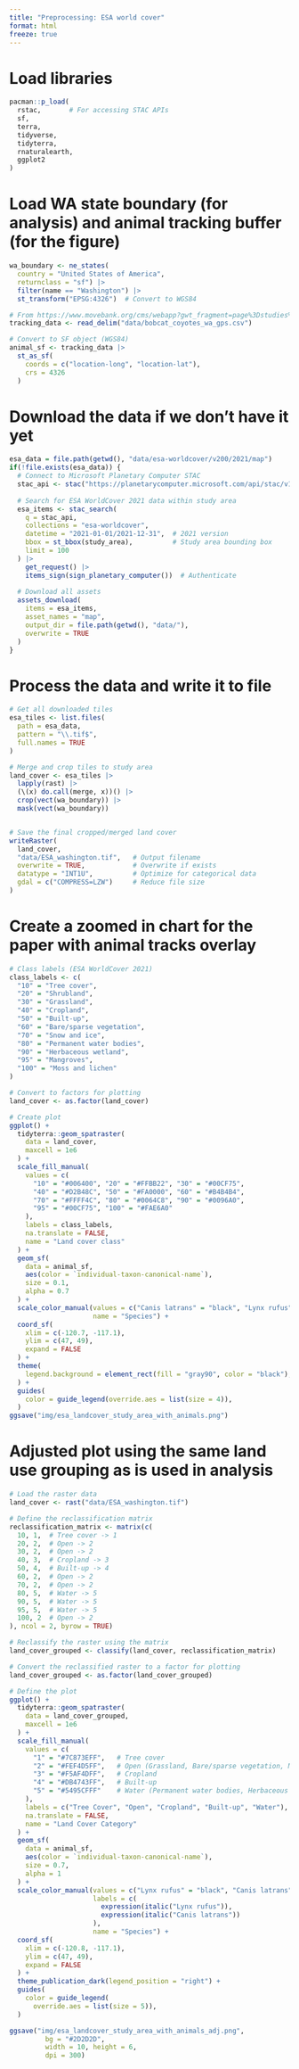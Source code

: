 ```yaml
---
title: "Preprocessing: ESA world cover"
format: html
freeze: true
---
```


# Load libraries
```r
pacman::p_load(
  rstac,       # For accessing STAC APIs
  sf,
  terra,
  tidyverse,
  tidyterra,
  rnaturalearth,
  ggplot2
)
```

# Load WA state boundary (for analysis) and animal tracking buffer (for the figure)
```r
wa_boundary <- ne_states(
  country = "United States of America",
  returnclass = "sf") |>
  filter(name == "Washington") |>
  st_transform("EPSG:4326")  # Convert to WGS84

# From https://www.movebank.org/cms/webapp?gwt_fragment=page%3Dstudies%2Cpath%3Dstudy2636372210
tracking_data <- read_delim("data/bobcat_coyotes_wa_gps.csv")

# Convert to SF object (WGS84)
animal_sf <- tracking_data |>
  st_as_sf(
    coords = c("location-long", "location-lat"),
    crs = 4326
  )
```

# Download the data if we don't have it yet
```r
esa_data = file.path(getwd(), "data/esa-worldcover/v200/2021/map")
if(!file.exists(esa_data)) {
  # Connect to Microsoft Planetary Computer STAC
  stac_api <- stac("https://planetarycomputer.microsoft.com/api/stac/v1")
  
  # Search for ESA WorldCover 2021 data within study area
  esa_items <- stac_search(
    q = stac_api,
    collections = "esa-worldcover",
    datetime = "2021-01-01/2021-12-31",  # 2021 version
    bbox = st_bbox(study_area),          # Study area bounding box
    limit = 100
  ) |>
    get_request() |>
    items_sign(sign_planetary_computer())  # Authenticate
  
  # Download all assets
  assets_download(
    items = esa_items,
    asset_names = "map",
    output_dir = file.path(getwd(), "data/"),
    overwrite = TRUE
  )
}
```

# Process the data and write it to file
```r
# Get all downloaded tiles
esa_tiles <- list.files(
  path = esa_data,
  pattern = "\\.tif$",
  full.names = TRUE
)

# Merge and crop tiles to study area
land_cover <- esa_tiles |>
  lapply(rast) |>
  (\(x) do.call(merge, x))() |>
  crop(vect(wa_boundary)) |>
  mask(vect(wa_boundary))


# Save the final cropped/merged land cover
writeRaster(
  land_cover,
  "data/ESA_washington.tif",   # Output filename
  overwrite = TRUE,            # Overwrite if exists
  datatype = "INT1U",          # Optimize for categorical data
  gdal = c("COMPRESS=LZW")     # Reduce file size
)
```

# Create a zoomed in chart for the paper with animal tracks overlay
```r
# Class labels (ESA WorldCover 2021)
class_labels <- c(
  "10" = "Tree cover",
  "20" = "Shrubland",
  "30" = "Grassland",
  "40" = "Cropland",
  "50" = "Built-up",
  "60" = "Bare/sparse vegetation",
  "70" = "Snow and ice",
  "80" = "Permanent water bodies",
  "90" = "Herbaceous wetland",
  "95" = "Mangroves",
  "100" = "Moss and lichen"
)

# Convert to factors for plotting
land_cover <- as.factor(land_cover)

# Create plot
ggplot() +
  tidyterra::geom_spatraster(
    data = land_cover,
    maxcell = 1e6
  ) +
  scale_fill_manual(
    values = c(
      "10" = "#006400", "20" = "#FFBB22", "30" = "#00CF75",
      "40" = "#D2B48C", "50" = "#FA0000", "60" = "#B4B4B4",
      "70" = "#FFFF4C", "80" = "#0064C8", "90" = "#0096A0",
      "95" = "#00CF75", "100" = "#FAE6A0"
    ),
    labels = class_labels,
    na.translate = FALSE,
    name = "Land cover class"
  ) +
  geom_sf(
    data = animal_sf,
    aes(color = `individual-taxon-canonical-name`),
    size = 0.1,
    alpha = 0.7
  ) +
  scale_color_manual(values = c("Canis latrans" = "black", "Lynx rufus" = "white"), 
                     name = "Species") +
  coord_sf(
    xlim = c(-120.7, -117.1),
    ylim = c(47, 49),
    expand = FALSE
  ) +  
  theme(
    legend.background = element_rect(fill = "gray90", color = "black"),
  ) +
  guides(
    color = guide_legend(override.aes = list(size = 4)),
  )
ggsave("img/esa_landcover_study_area_with_animals.png")
```

# Adjusted plot using the same land use grouping as is used in analysis
```r
# Load the raster data
land_cover <- rast("data/ESA_washington.tif")

# Define the reclassification matrix
reclassification_matrix <- matrix(c(
  10, 1,  # Tree cover -> 1
  20, 2,  # Open -> 2
  30, 2,  # Open -> 2
  40, 3,  # Cropland -> 3
  50, 4,  # Built-up -> 4
  60, 2,  # Open -> 2
  70, 2,  # Open -> 2
  80, 5,  # Water -> 5
  90, 5,  # Water -> 5
  95, 5,  # Water -> 5
  100, 2  # Open -> 2
), ncol = 2, byrow = TRUE)

# Reclassify the raster using the matrix
land_cover_grouped <- classify(land_cover, reclassification_matrix)

# Convert the reclassified raster to a factor for plotting
land_cover_grouped <- as.factor(land_cover_grouped)

# Define the plot
ggplot() +
  tidyterra::geom_spatraster(
    data = land_cover_grouped,
    maxcell = 1e6
  ) +
  scale_fill_manual(
    values = c(
      "1" = "#7C873EFF",   # Tree cover
      "2" = "#FEF4D5FF",   # Open (Grassland, Bare/sparse vegetation, Moss and lichen)
      "3" = "#F5AF4DFF",   # Cropland
      "4" = "#DB4743FF",   # Built-up
      "5" = "#5495CFFF"    # Water (Permanent water bodies, Herbaceous wetland)
    ),
    labels = c("Tree Cover", "Open", "Cropland", "Built-up", "Water"),
    na.translate = FALSE,
    name = "Land Cover Category"
  ) +
  geom_sf(
    data = animal_sf,
    aes(color = `individual-taxon-canonical-name`),
    size = 0.7,
    alpha = 1
  ) +
  scale_color_manual(values = c("Lynx rufus" = "black", "Canis latrans" = "gray40"), 
                     labels = c(
                       expression(italic("Lynx rufus")),
                       expression(italic("Canis latrans"))
                     ),
                     name = "Species") +
  coord_sf(
    xlim = c(-120.8, -117.1),
    ylim = c(47, 49),
    expand = FALSE
  ) +
  theme_publication_dark(legend_position = "right") +
  guides(
    color = guide_legend(
      override.aes = list(size = 5)),
  )

ggsave("img/esa_landcover_study_area_with_animals_adj.png",
         bg = "#2D2D2D",
         width = 10, height = 6,
         dpi = 300)

```


